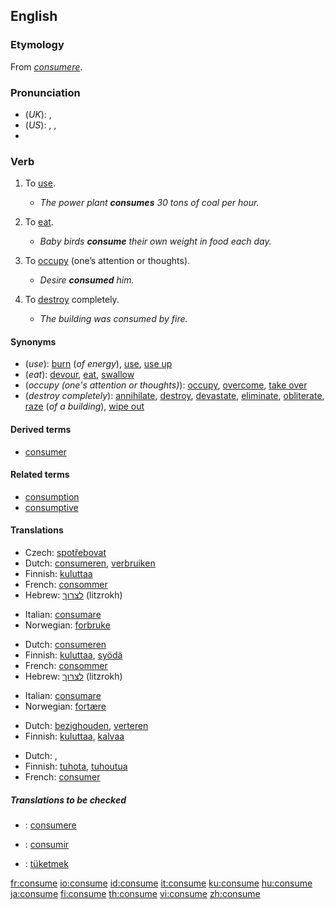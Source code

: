 ==English==

===Etymology===
From {{L.}} ''[[consumere]]''.

===Pronunciation===
*(''UK''): {{IPA|/kənˈsjuːm/}}, {{SAMPA|/k@n"sju:m/}}
*(''US''): {{AHD|kən-so͞om}}, {{IPA|/kənˈsuːm/}}, {{SAMPA|/k@n"su:m/}}
*{{audio|en-us-consume.ogg|Audio (US)}}

===Verb===
{{en-verb|consum|ing}}

# {{transitive}} To [[use]].
#* ''The power plant '''consumes''' 30 tons of coal per hour.''
# {{transitive}} To [[eat]].
#* ''Baby birds '''consume''' their own weight in food each day.''
# {{transitive}} To [[occupy]] (one’s attention or thoughts).
#* ''Desire '''consumed''' him.''
# {{transitive}} To [[destroy]] completely.
#* ''The building was consumed by fire.''

====Synonyms====
*(''use''): [[burn]] (''of energy''), [[use]], [[use up]]
*(''eat''): [[devour]], [[eat]], [[swallow]]
*(''occupy (one's attention or thoughts)''): [[occupy]], [[overcome]], [[take over]]
*(''destroy completely''): [[annihilate]], [[destroy]], [[devastate]], [[eliminate]], [[obliterate]], [[raze]] (''of a building''), [[wipe out]]

====Derived terms====
*[[consumer]]

====Related terms====
*[[consumption]]
*[[consumptive]]

====Translations====
{{trans-top|to use}}
*Czech: [[spotřebovat]]
*Dutch: [[consumeren]], [[verbruiken]]
*Finnish: [[kuluttaa]]
*French: [[consommer]]
*Hebrew: [[לצרוך]] (litzrokh)
{{trans-mid}}
*Italian: [[consumare]]
*Norwegian: [[forbruke]]
{{trans-bottom}}

{{trans-top|to eat}}
*Dutch: [[consumeren]]
*Finnish: [[kuluttaa]], [[syödä]]
*French: [[consommer]]
*Hebrew: [[לצרוך]] (litzrokh)
{{trans-mid}}
*Italian: [[consumare]]
*Norwegian: [[fortære]]
{{trans-bottom}}

{{trans-top|to occupy}}
*Dutch: [[bezighouden]], [[verteren]]
*Finnish: [[kuluttaa]], [[kalvaa]]
{{trans-mid}}
{{trans-bottom}}

{{trans-top|to destroy completely}}
*Dutch: {{t|nl|verteren}}, {{t|nl|consumeren}}
*Finnish: [[tuhota]], [[tuhoutua]]
*French: [[consumer]]
{{trans-mid}}
{{trans-bottom}}

=====Translations to be checked=====
{{checktrans}}
*{{ttbc|Latin}}: [[consumere]]
*{{ttbc|Spanish}}: [[consumir]]
*{{ttbc|Turkish}}: [[tüketmek]]

[[fr:consume]]
[[io:consume]]
[[id:consume]]
[[it:consume]]
[[ku:consume]]
[[hu:consume]]
[[ja:consume]]
[[fi:consume]]
[[th:consume]]
[[vi:consume]]
[[zh:consume]]